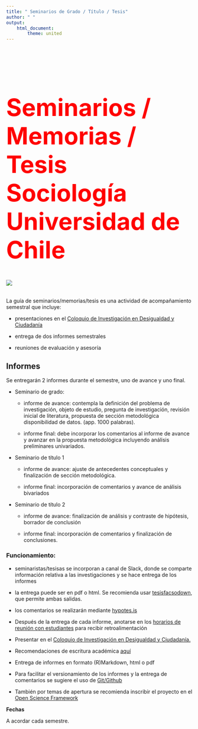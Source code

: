 ```yaml
---
title: " Seminarios de Grado / Título / Tesis"
author: " "
output:
    html_document:
        theme: united
---
```


<br/>
<br/>

<b>
<font color="red" size=6>

# Seminarios / Memorias / Tesis Sociología Universidad de Chile

![](images/dinosour.jpg)

</b>
</font>

La guía de seminarios/memorias/tesis es una actividad de acompañamiento semestral que incluye:

- presentaciones en el [Coloquio de Investigación en Desigualdad y Ciudadanía](coloquio-inv-2021)

- entrega de dos informes semestrales

- reuniones de evaluación y asesoría

## Informes

Se entregarán 2 informes durante el semestre, uno de avance y uno final.

- Seminario de grado:

  - informe de avance: contempla la definición del problema de investigación, objeto de estudio, pregunta de investigación, revisión inicial de literatura, propuesta de sección metodológica disponibilidad de datos. (app. 1000 palabras).

  - informe final: debe incorporar los comentarios al informe de avance y avanzar en la propuesta metodológica incluyendo análisis preliminares univariados.

- Seminario de título 1

  - informe de avance: ajuste de antecedentes conceptuales y finalización de sección metodológica.

  - informe final: incorporación de comentarios y avance de análisis bivariados

- Seminario de título 2

  - informe de avance: finalización de análisis y contraste de hipótesis, borrador de conclusión

  - informe final: incorporación de comentarios y finalización de conclusiones.

### Funcionamiento:

- seminaristas/tesisas se incorporan a canal de Slack, donde se comparte información relativa a las investigaciones y se hace entrega de los informes

- la entrega puede ser en pdf o html. Se recomienda usar [tesisfacsodown](https://juancarloscastillo.github.io/tesisfacsodown/), que permite ambas salidas.

- los comentarios se realizarán mediante [hypotes.is](https://hypothes.is/)

- Después de la entrega de cada informe, anotarse en los [horarios de reunión con estudiantes](contact.html) para recibir retroalimentación

- Presentar en el [Coloquio de Investigación en Desigualdad y Ciudadanía.](coloqui-inv.html)

- Recomendaciones de escritura académica [aquí](http://bit.ly/2e4rKiK)

- Entrega de informes en formato (R)Markdown, html o pdf

- Para facilitar el versionamiento de los informes y la entrega de comentarios se sugiere el uso de [Git/Github](https://github.com/)

- También por temas de apertura se recomienda inscribir el proyecto en el [Open Science Framework](https://osf.io/)

**Fechas**

A acordar cada semestre.


<br>
